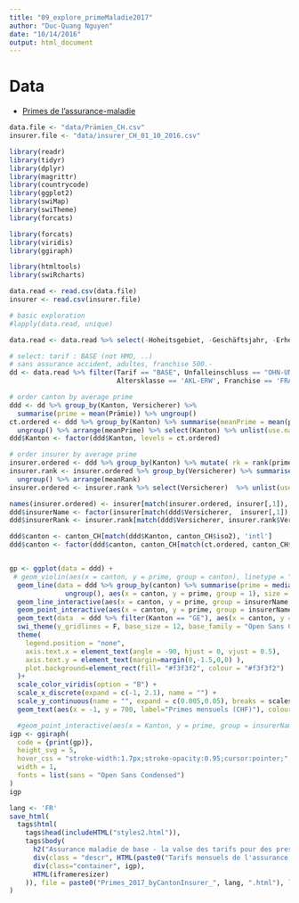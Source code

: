 ```yaml
---
title: "09_explore_primeMaladie2017"
author: "Duc-Quang Nguyen"
date: "10/14/2016"
output: html_document
---
```


# Data

* [Primes de l’assurance-maladie](https://opendata.swiss/fr/dataset/health-insurance-premiums)



```r

data.file <- "data/Prämien_CH.csv"
insurer.file <- "data/insurer_CH_01_10_2016.csv"

library(readr)
library(tidyr)
library(dplyr)
library(magrittr)
library(countrycode)
library(ggplot2)
library(swiMap)
library(swiTheme)
library(forcats)

library(forcats)
library(viridis)
library(ggiraph)

library(htmltools)
library(swiRcharts)


```

```r
data.read <- read.csv(data.file)
insurer <- read.csv(insurer.file)

# basic exploration
#lapply(data.read, unique)

data.read <- data.read %>% select(-Hoheitsgebiet, -Geschäftsjahr, -Erhebungsjahr)

# select: tarif : BASE (not HMO, ..)
# sans assurance accident, adultes, franchise 500.-
dd <- data.read %>% filter(Tarif == "BASE", Unfalleinschluss == "OHN-UNF", 
                           Altersklasse == 'AKL-ERW', Franchise == 'FRA-500', Kanton != "ZE")

# order canton by average prime 
ddd <- dd %>% group_by(Kanton, Versicherer) %>% 
  summarise(prime = mean(Prämie)) %>% ungroup()
ct.ordered <- ddd %>% group_by(Kanton) %>% summarise(meanPrime = mean(prime)) %>% 
  ungroup() %>% arrange(meanPrime) %>% select(Kanton) %>% unlist(use.names = F) %>% as.character()
ddd$Kanton <- factor(ddd$Kanton, levels = ct.ordered)

# order insurer by average prime
insurer.ordered <- ddd %>% group_by(Kanton) %>% mutate( rk = rank(prime)) %>% ungroup()
insurer.rank <- insurer.ordered %>% group_by(Versicherer) %>% summarise(meanRank = mean(rk)) %>% 
  ungroup() %>% arrange(meanRank)
insurer.ordered <- insurer.rank %>% select(Versicherer)  %>% unlist(use.names = F)

names(insurer.ordered) <- insurer[match(insurer.ordered, insurer[,1]), 'shortName']
ddd$insurerName <- factor(insurer[match(ddd$Versicherer,  insurer[,1]), 'shortName'], levels = names(insurer.ordered))
ddd$insurerRank <- insurer.rank[match(ddd$Versicherer, insurer.rank$Versicherer), 'meanRank'] %>% unlist(use.names = F)

ddd$canton <- canton_CH[match(ddd$Kanton, canton_CH$iso2), 'intl']
ddd$canton <- factor(ddd$canton, canton_CH[match(ct.ordered, canton_CH$iso2), 'intl'])


gp <- ggplot(data = ddd) + 
 # geom_violin(aes(x = canton, y = prime, group = canton), linetype = "blank", fill = "#e5dbcd", alpha = 0.6) + 
  geom_line(data = ddd %>% group_by(canton) %>% summarise(prime = median(prime)) %>% 
              ungroup(), aes(x = canton, y = prime, group = 1), size = 0.6, alpha = 0.5, colour = "darkgrey") + 
  geom_line_interactive(aes(x = canton, y = prime, group = insurerName, color = insurerRank, tooltip = insurerName, data_id = insurerName), size = 0.2, alpha = 0.25) + 
  geom_point_interactive(aes(x = canton, y = prime, group = insurerName, color = insurerRank, data_id = insurerName, tooltip = insurerName), size = 0.7, alpha = 0.5, shape = 18) + 
  geom_text(data  = ddd %>% filter(Kanton == "GE"), aes(x = canton, y = prime, label = insurerName), nudge_y = -1, nudge_x = 0.35, hjust = 0, size = 1.9, family = "Open Sans Condensed", check_overlap = T, colour = "#595959") +
  swi_theme(y_gridlines = F, base_size = 12, base_family = "Open Sans Condensed") + 
  theme(
    legend.position = "none", 
    axis.text.x = element_text(angle = -90, hjust = 0, vjust = 0.5), 
    axis.text.y = element_text(margin=margin(0,-1.5,0,0) ),
    plot.background=element_rect(fill= "#f3f3f2", colour = "#f3f3f2")
  )+
  scale_color_viridis(option = "B") +
  scale_x_discrete(expand = c(-1, 2.1), name = "") +
  scale_y_continuous(name = "", expand = c(0.005,0.05), breaks = scales::pretty_breaks(n =5)) +
  geom_text(aes(x = -1, y = 700, label="Primes mensuels (CHF)"), colour = "#2b2b2b", hjust = 0)

  #geom_point_interactive(aes(x = Kanton, y = prime, group = insurerName, color = insurerRank, tooltip = prime, data_id = insurerName), size = 0.2, alpha = 0.8)
igp <- ggiraph(
  code = {print(gp)}, 
  height_svg = 5,
  hover_css = "stroke-width:1.7px;stroke-opacity:0.95;cursor:pointer;",  
  width = 1,
  fonts = list(sans = "Open Sans Condensed")
)
igp

lang <- 'FR'
save_html(
  tags$html(
    tags$head(includeHTML("styles2.html")),
    tags$body(    
      h2("Assurance maladie de base - la valse des tarifs pour des prestations identiques par tous les assureurs"),#txt["main.title", lang]),
      div(class = "descr", HTML(paste0("Tarifs mensuels de l'assurance maladie de base 2017 par canton et par assureur. Pour un adulte, sans couverture d'assurance accident et une franchise de 500.-. Pour les cantons ayant différent tarifs selon les régions, la moyenne cantonale par assureur a été calculée."))),
      div(class="container", igp),
      HTML(iframeresizer)  
    )), file = paste0("Primes_2017_byCantonInsurer_", lang, ".html"), libdir = "js", background = "#f3f3f2"
)

  
```